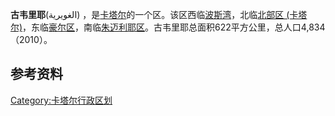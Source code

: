 {{Infobox municipality
| name                    = 古韋里耶
| native_name             = الغويرية
| native_name_lang        = ar<!-- ISO 639-2 code e.g. "fr" for French. If more than one, use {{lang}} instead -->
| type                    = 區
| image_skyline           = 
| image_alt               = 
| image_caption           = 
| image_flag              = 
| flag_alt                = 
| image_seal              = 
| seal_alt                = 
| image_map               = QA-02.svg
| mapsize                 = x150px
| map_alt                 = 
| map_caption             =古韋里耶於[[卡達|卡達]]位置圖
| latd  = 25.84|latNS=N
| longd = 51.25|longEW=E
| coor_pinpoint           = Al Ghuwairiya
| coordinates_type        = region:QA-GH_type:city
| coordinates_display     = inline,title
| coordinates_footnotes   = 
| subdivision_type        = [[世界地理索引|國家]]
| subdivision_name        = {{flag|Qatar}}
| established_title       = 
| established_date        = 
| founder                 = 
| seat_type               = 首府
| seat                    = 古韋里耶
| government_footnotes    = 
| leader_party            = 
| leader_title            = <!-- Governor -->
| leader_name             = 
| unit_pref               = Metric<!-- or US or UK -->
| area_footnotes          = 
| area_total_km2          = 622
| area_note               = 
| population_footnotes    = 
| population_total        = 4,834
| population_as_of        = 2010
| population_density_km2  = auto
| population_note         = 
| timezone1               = [[東非時間|東非時間]]
| utc_offset1             = +03
| iso_code                = QA-GH 
| website                 = <!-- [http://www.example.com example.com] -->
| footnotes               = 
}}
'''古韦里耶'''(الغويرية) ，是[[卡塔尔|卡塔尔]]的一个区。该区西临[[波斯湾|波斯湾]]，北临[[北部区_(卡塔尔)|北部区 (卡塔尔)]]，东临[[豪尔区|豪尔区]]，南临[[朱迈利耶区|朱迈利耶区]]。古韦里耶总面积622平方公里，总人口4,834（2010）。

== 参考资料 ==



{{卡達行政區劃}}

[[Category:卡塔尔行政区划|Category:卡塔尔行政区划]]